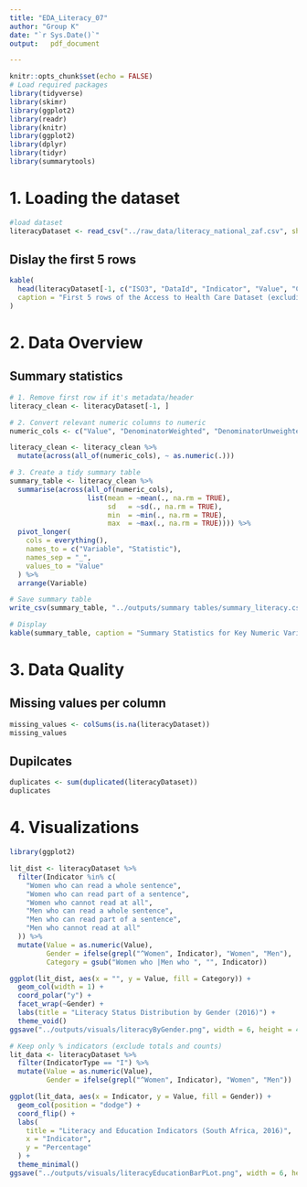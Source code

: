 ```yaml
---
title: "EDA_Literacy_07"
author: "Group K"
date: "`r Sys.Date()`"
output:   pdf_document

---
```


```r
knitr::opts_chunk$set(echo = FALSE)
# Load required packages
library(tidyverse)
library(skimr)
library(ggplot2)
library(readr)
library(knitr)
library(ggplot2)
library(dplyr)
library(tidyr)
library(summarytools)
```
# 1. Loading the dataset 

```r
#load dataset
literacyDataset <- read_csv("../raw_data/literacy_national_zaf.csv", show_col_types = FALSE)
```

## Dislay the first 5 rows
```r
kable(
  head(literacyDataset[-1, c("ISO3", "DataId", "Indicator", "Value", "CountryName", "SurveyYear")], 5),
  caption = "First 5 rows of the Access to Health Care Dataset (excluding first row)"
)

```
# 2. Data Overview

## Summary statistics

```r
# 1. Remove first row if it's metadata/header
literacy_clean <- literacyDataset[-1, ]  

# 2. Convert relevant numeric columns to numeric
numeric_cols <- c("Value", "DenominatorWeighted", "DenominatorUnweighted", "CILow", "CIHigh")

literacy_clean <- literacy_clean %>%
  mutate(across(all_of(numeric_cols), ~ as.numeric(.)))

# 3. Create a tidy summary table
summary_table <- literacy_clean %>%
  summarise(across(all_of(numeric_cols),
                   list(mean = ~mean(., na.rm = TRUE),
                        sd   = ~sd(., na.rm = TRUE),
                        min  = ~min(., na.rm = TRUE),
                        max  = ~max(., na.rm = TRUE)))) %>%
  pivot_longer(
    cols = everything(),
    names_to = c("Variable", "Statistic"),
    names_sep = "_",
    values_to = "Value"
  ) %>%
  arrange(Variable)

# Save summary table
write_csv(summary_table, "../outputs/summary tables/summary_literacy.csv")

# Display
kable(summary_table, caption = "Summary Statistics for Key Numeric Variables in the Literacy Dataset")
```

# 3. Data Quality 

## Missing values per column
```r
missing_values <- colSums(is.na(literacyDataset))
missing_values
```

## Dupilcates
```r
duplicates <- sum(duplicated(literacyDataset))
duplicates
```
# 4. Visualizations

```r
library(ggplot2)

lit_dist <- literacyDataset %>%
  filter(Indicator %in% c(
    "Women who can read a whole sentence",
    "Women who can read part of a sentence",
    "Women who cannot read at all",
    "Men who can read a whole sentence",
    "Men who can read part of a sentence",
    "Men who cannot read at all"
  )) %>%
  mutate(Value = as.numeric(Value),
         Gender = ifelse(grepl("^Women", Indicator), "Women", "Men"),
         Category = gsub("Women who |Men who ", "", Indicator))

ggplot(lit_dist, aes(x = "", y = Value, fill = Category)) +
  geom_col(width = 1) +
  coord_polar("y") +
  facet_wrap(~Gender) +
  labs(title = "Literacy Status Distribution by Gender (2016)") +
  theme_void()
ggsave("../outputs/visuals/literacyByGender.png", width = 6, height = 4)


```
```r
# Keep only % indicators (exclude totals and counts)
lit_data <- literacyDataset %>%
  filter(IndicatorType == "I") %>%
  mutate(Value = as.numeric(Value),
         Gender = ifelse(grepl("^Women", Indicator), "Women", "Men"))

ggplot(lit_data, aes(x = Indicator, y = Value, fill = Gender)) +
  geom_col(position = "dodge") +
  coord_flip() +
  labs(
    title = "Literacy and Education Indicators (South Africa, 2016)",
    x = "Indicator",
    y = "Percentage"
  ) +
  theme_minimal()
ggsave("../outputs/visuals/literacyEducationBarPLot.png", width = 6, height = 4)


```




